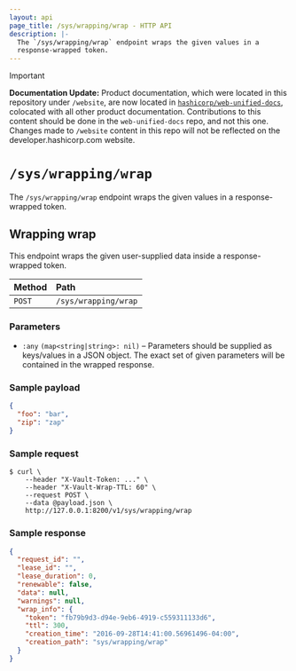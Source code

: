 ```yaml
---
layout: api
page_title: /sys/wrapping/wrap - HTTP API
description: |-
  The `/sys/wrapping/wrap` endpoint wraps the given values in a
  response-wrapped token.
---
```


> [!IMPORTANT]  
> **Documentation Update:** Product documentation, which were located in this repository under `/website`, are now located in [`hashicorp/web-unified-docs`](https://github.com/hashicorp/web-unified-docs), colocated with all other product documentation. Contributions to this content should be done in the `web-unified-docs` repo, and not this one. Changes made to `/website` content in this repo will not be reflected on the developer.hashicorp.com website.

# `/sys/wrapping/wrap`

The `/sys/wrapping/wrap` endpoint wraps the given values in a response-wrapped
token.

## Wrapping wrap

This endpoint wraps the given user-supplied data inside a response-wrapped
token.

| Method | Path                 |
| :----- | :------------------- |
| `POST` | `/sys/wrapping/wrap` |

### Parameters

- `:any` `(map<string|string>: nil)` – Parameters should be supplied as
  keys/values in a JSON object. The exact set of given parameters will be
  contained in the wrapped response.

### Sample payload

```json
{
  "foo": "bar",
  "zip": "zap"
}
```

### Sample request

```shell-session
$ curl \
    --header "X-Vault-Token: ..." \
    --header "X-Vault-Wrap-TTL: 60" \
    --request POST \
    --data @payload.json \
    http://127.0.0.1:8200/v1/sys/wrapping/wrap
```

### Sample response

```json
{
  "request_id": "",
  "lease_id": "",
  "lease_duration": 0,
  "renewable": false,
  "data": null,
  "warnings": null,
  "wrap_info": {
    "token": "fb79b9d3-d94e-9eb6-4919-c559311133d6",
    "ttl": 300,
    "creation_time": "2016-09-28T14:41:00.56961496-04:00",
    "creation_path": "sys/wrapping/wrap"
  }
}
```

